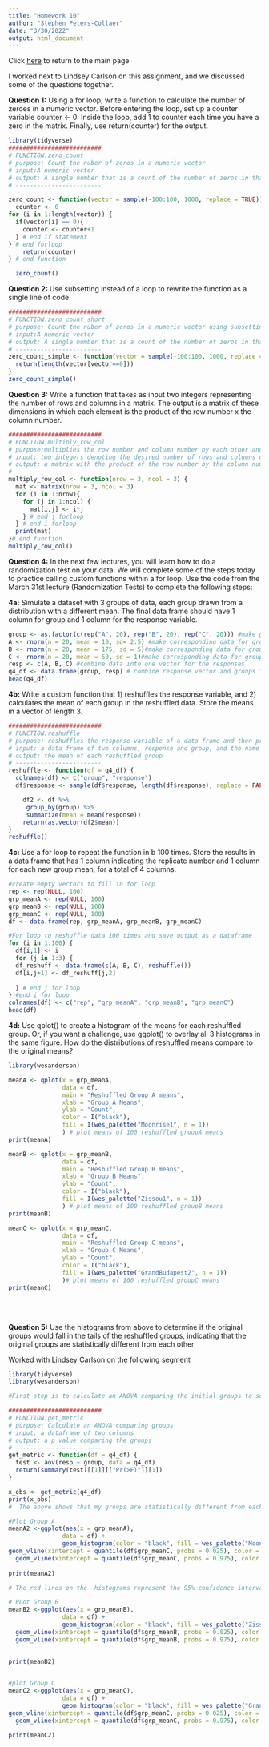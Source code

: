```yaml
---
title: "Homework 10"
author: "Stephen Peters-Collaer"
date: "3/30/2022"
output: html_document
---
```


Click [here](index.html) to return to the main page

I worked next to Lindsey Carlson on this assignment, and we discussed some of the questions together.

**Question 1:**
Using a for loop, write a function to calculate the number of zeroes in a numeric vector. Before entering the loop, set up a counter variable counter <- 0. Inside the loop, add 1 to counter each time you have a zero in the matrix. Finally, use return(counter) for the output.
```r
library(tidyverse)
##########################
# FUNCTION:zero_count
# purpose: Count the nuber of zeros in a numeric vector
# input:A numeric vector
# output: A single number that is a count of the number of zeros in that vector
# ------------------------

zero_count <- function(vector = sample(-100:100, 1000, replace = TRUE)){
  counter <- 0
for (i in 1:length(vector)) {
  if(vector[i] == 0){ 
    counter <- counter+1
  } # end if statement
} # end forloop
    return(counter)
} # end function

  zero_count()

```

**Question 2: **
Use subsetting instead of a loop to rewrite the function as a single line of code.
```r
##########################
# FUNCTION:zero_count_short
# purpose: Count the nuber of zeros in a numeric vector using subsetting
# input:A numeric vector
# output: A single number that is a count of the number of zeros in that vector
# ------------------------
zero_count_simple <- function(vector = sample(-100:100, 1000, replace = TRUE)){
  return(length(vector[vector==0]))
}
zero_count_simple()

```

**Question 3:**
Write a function that takes as input two integers representing the number of rows and columns in a matrix. The output is a matrix of these dimensions in which each element is the product of the row number x the column number.
```r

##########################
# FUNCTION:multiply_row_col
# purpose:multiplies the row number and column number by each other and puts these in a matrix of given size
# input: two integers denoting the desired number of rows and columns of a matrix
# output: a matrix with the product of the row number by the column number in each cell
# ------------------------
multiply_row_col <- function(nrow = 3, ncol = 3) {
  mat <- matrix(nrow = 3, ncol = 3)
  for (i in 1:nrow){
    for (j in 1:ncol) {
      mat[i,j] <- i*j
    } # end j forloop
  } # end i forloop
  print(mat)
}# end function
multiply_row_col()

```

**Question 4:**
In the next few lectures, you will learn how to do a randomization test on your data. We will complete some of the steps today to practice calling custom functions within a for loop. Use the code from the March 31st lecture (Randomization Tests) to complete the following steps:

**4a:** Simulate a dataset with 3 groups of data, each group drawn from a distribution with a different mean. The final data frame should have 1 column for group and 1 column for the response variable.
```r

group <- as.factor(c(rep("A", 20), rep("B", 20), rep("C", 20))) #make group vector
A <- rnorm(n = 20, mean = 10, sd= 2.5) #make corresponding data for group A
B <- rnorm(n = 20, mean = 175, sd = 5)#make corresponding data for group B
C <- rnorm(n = 20, mean = 50, sd = 1)#make corresponding data for group C
resp <- c(A, B, C) #combine data into one vector for the responses
q4_df <- data.frame(group, resp) # combine response vector and groups into a data frame
head(q4_df)
````


**4b:** Write a custom function that 1) reshuffles the response variable, and 2) calculates the mean of each group in the reshuffled data. Store the means in a vector of length 3.
```r

##########################
# FUNCTION:reshuffle
# purpose: reshuffles the response variable of a data frame and then provides the man for each group
# input: a data frame of two columns, response and group, and the name of the response column as a string
# output: the mean of each reshuffled group
# ------------------------
reshuffle <- function(df = q4_df) {
  colnames(df) <- c("group", "response")
  df$response <- sample(df$response, length(df$response), replace = FALSE)

    df2 <- df %>%
     group_by(group) %>%
     summarize(mean = mean(response))
    return(as.vector(df2$mean))
}
reshuffle()

```


**4c:** Use a for loop to repeat the function in b 100 times. Store the results in a data frame that has 1 column indicating the replicate number and 1 column for each new group mean, for a total of 4 columns.
```r
#create empty vectors to fill in for loop
rep <- rep(NULL, 100)
grp_meanA <- rep(NULL, 100)
grp_meanB <- rep(NULL, 100)
grp_meanC <- rep(NULL, 100)
df <- data.frame(rep, grp_meanA, grp_meanB, grp_meanC)

#For loop to reshuffle data 100 times and save output as a dataframe
for (i in 1:100) {
  df[i,1] <- i
  for (j in 1:3) {
  df_reshuff <- data.frame(c(A, B, C), reshuffle())
  df[i,j+1] <- df_reshuff[j,2]
  
  } # end j for loop
} #end i for loop
colnames(df) <- c("rep", "grp_meanA", "grp_meanB", "grp_meanC")
head(df)

```


**4d:** Use qplot() to create a histogram of the means for each reshuffled group. Or, if you want a challenge, use ggplot() to overlay all 3 histograms in the same figure. How do the distributions of reshuffled means compare to the original means?
```r
library(wesanderson)

meanA <- qplot(x = grp_meanA,
               data = df,
               main = "Reshuffled Group A means",
               xlab = "Group A Means",
               ylab = "Count",
               color = I("black"),
               fill = I(wes_palette("Moonrise1", n = 1))
               ) # plot means of 100 reshuffled groupA means
print(meanA)

meanB <- qplot(x = grp_meanB,
               data = df,
               main = "Reshuffled Group B means",
               xlab = "Group B Means",
               ylab = "Count",
               color = I("black"),
               fill = I(wes_palette("Zissou1", n = 1))
               ) # plot means of 100 reshuffled groupB means
print(meanB)

meanC <- qplot(x = grp_meanC,
               data = df,
               main = "Reshuffled Group C means",
               xlab = "Group C Means",
               ylab = "Count",
               color = I("black"),
               fill = I(wes_palette("GrandBudapest2", n = 1))
               )# plot means of 100 reshuffled groupC means
print(meanC)
```
<br>
<br>





**Question 5:** Use the histograms from above to determine if the original groups would fall in the tails of the reshuffled groups, indicating that the original groups are statistically different from each other

Worked with Lindsey Carlson on the following segment
```r

library(tidyverse)
library(wesanderson)

#First step is to calculate an ANOVA comparing the initial groups to see if they are stastically different.  I will then visualize this using the reshuffled histograms

##########################
# FUNCTION:get_metric
# purpose: Calculate an ANOVA comparing groups
# input: a dataframe of two columns
# output: a p value comparing the groups
# ------------------------
get_metric <- function(df = q4_df) {
  test <- aov(resp ~ group, data = q4_df)
  return(summary(test)[[1]][["Pr(>F)"]][1])
}

x_obs <- get_metric(q4_df)
print(x_obs)
#  The above shows that my groups are statistically different from each other.  I will use the histograms from part 4 to show this graphically by showing the means from my observed data on the simulated histograms

#Plot Group A
meanA2 <-ggplot(aes(x = grp_meanA),
               data = df) +
               geom_histogram(color = "black", fill = wes_palette("Moonrise1", n = 1)) + geom_vline(xintercept=mean(A)) + #insert mean of group A line
geom_vline(xintercept = quantile(df$grp_meanC, probs = 0.025), color = "red") + 
  geom_vline(xintercept = quantile(df$grp_meanC, probs = 0.975), color = "red") #insert quantile lines
  
print(meanA2)

# The red lines on the  histograms represent the 95% confidence interval on the simulated data and the black line is the observed mean.  The fact that the black line is outside of the red line indicates that it is likely from a different population.

# PLot Group B
meanB2 <-ggplot(aes(x = grp_meanB),
               data = df) +
               geom_histogram(color = "black", fill = wes_palette("Zissou1", n = 1)) + geom_vline(xintercept=mean(B)) + #insert mean of group B line
  geom_vline(xintercept = quantile(df$grp_meanB, probs = 0.025), color = "red") +
  geom_vline(xintercept = quantile(df$grp_meanB, probs = 0.975), color = "red") #insert quantile lines
  
  
print(meanB2)


#plot Group C
meanC2 <-ggplot(aes(x = grp_meanC),
               data = df) +
               geom_histogram(color = "black", fill = wes_palette("GrandBudapest2", n = 1)) + geom_vline(xintercept=mean(C)) + #insert mean of group C line
geom_vline(xintercept = quantile(df$grp_meanC, probs = 0.025), color = "red") +
  geom_vline(xintercept = quantile(df$grp_meanC, probs = 0.975), color = "red") #insert quantile lines
  
print(meanC2)


```
